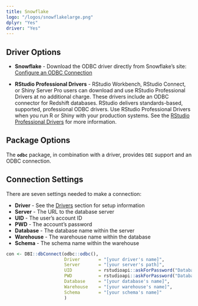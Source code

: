 ```yaml
---
title: Snowflake
logo: "/logos/snowflakelarge.png"
dplyr: "Yes"
driver: "Yes"
---
```



## Driver Options

- **Snowflake** - Download the ODBC driver directly from Snowflake's site: [Configure an ODBC Connection](https://docs.snowflake.com/en/user-guide/odbc.html)

- **RStudio Professional Drivers** - RStudio Workbench, RStudio Connect, or Shiny Server Pro users can download and use RStudio Professional Drivers at no additional charge. These drivers include an ODBC connector for Redshift databases.  RStudio delivers standards-based, supported, professional ODBC drivers. Use RStudio Professional Drivers when you run R or Shiny with your production systems. See the [RStudio Professional Drivers](https://www.rstudio.com/products/drivers/) for more information. 

## Package Options

The **`odbc`** package, in combination with a driver, provides `DBI` support and an ODBC connection.

## Connection Settings

There are seven settings needed to make a connection:

  - **Driver** - See the [Drivers](/drivers) section for setup information 
  - **Server** - The URL to the database server
  - **UID** - The user's account ID 
  - **PWD** - The account's password
  - **Database** - The database name within the server
  - **Warehouse** - The warehouse name within the database
  - **Schema** - The schema name within the warehouse

```r

con <- DBI::dbConnect(odbc::odbc(),
                      Driver       = "[your driver's name]",
                      Server       = "[your server's path]",
                      UID          = rstudioapi::askForPassword("Database user"),
                      PWD          = rstudioapi::askForPassword("Database password"),
                      Database     = "[your database's name]",
                      Warehouse    = "[your warehouse's name]",
                      Schema       = "[your schema's name]"
                      )

```
